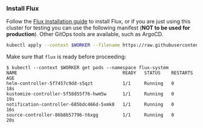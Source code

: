 ### Install Flux

Follow the [Flux installation guide](https://fluxcd.io/flux/installation/) to
install Flux, or if you are just using this cluster for testing you can use the
following manifest (**NOT to be used for production**). Other GitOps tools are
available, such as ArgoCD.

```bash
kubectl apply --context $WORKER --filename https://raw.githubusercontent.com/syntasso/kratix/main/hack/destination/gitops-tk-install.yaml
```


Make sure that `flux` is ready before proceeding:

```shell-session
$ kubectl --context $WORKER get pods --namespace flux-system
NAME                                       READY   STATUS    RESTARTS   AGE
helm-controller-5f7457c9dd-s5qzt           1/1     Running   0          18s
kustomize-controller-5f58d55f76-hwm5w      1/1     Running   0          19s
notification-controller-685bdc466d-5xmk8   1/1     Running   0          16s
source-controller-86b8b57796-t6xgg         1/1     Running   0          20s
```
